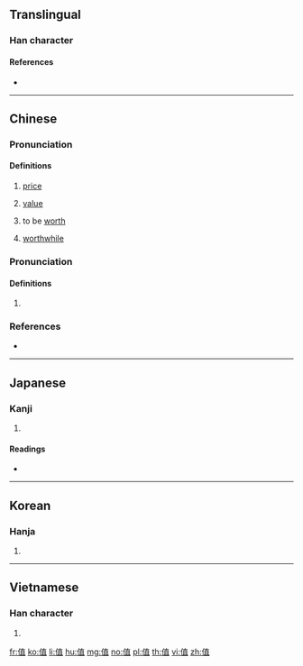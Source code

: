 {{also|値}}
==Translingual==

===Han character===
{{Han char|rn=9|rad=人|as=08|sn=10|four=24216|canj=OJBM|ids=⿰亻直}}

====References====
* {{Han ref|kx=0109.171|hdz=10171.080|uh=503C|ud=20540}}

----

==Chinese==
{{zh-forms|alt=値}}

===Pronunciation===
{{zh-pron
|m=zhí
|c=zik6
|mc=y
|oc=y
|ma=y
|cat=n
}}

====Definitions====
{{zh-hanzi}}

# [[price]]
# {{lb|zh|mathematics|computing|etc.}} [[value]]
#: {{zh-x|絕對值|absolute '''value'''}}
# to be [[worth]]
#: {{zh-x|這 塊 玉 值 一 萬 美元。|This jade '''is worth''' ten thousand dollars.}}
# [[worthwhile]]
#: {{zh-x|這 趟 旅行 太 值 了。|This journey is absolutely '''worthwhile'''.}}

===Pronunciation===
{{zh-pron
|m=zhì
|c=zik6
|mc=y
|oc=y
|ma=y
|dial=n
|cat=n
}}

====Definitions====
{{zh-hanzi}}

# {{rfdef|zh}}

===References===
* {{R:twedu|A00179}}

----

==Japanese==

===Kanji===
{{ja-kanji|grade=|rs=人08}}

# {{defn|lang=ja|sort=人08}}

====Readings====
* {{ja-readings|on=[[ち]] (chi), [[ちょく]] (choku)|kun=[[ね]] (ne), [[あたい]] (atai), [[あう]] (au)}}

----

==Korean==

===Hanja===
{{ko-hanja|hangeul=치|rv=chi|mr=ch'i}}

# {{defn|lang=ko|sort=人08}}

----

==Vietnamese==

===Han character===
{{vi-hantu|[[trị]], [[trịa]]|rs=人08}}

# {{defn|lang=vi|sort=人08}}

[[fr:值]]
[[ko:值]]
[[li:值]]
[[hu:值]]
[[mg:值]]
[[no:值]]
[[pl:值]]
[[th:值]]
[[vi:值]]
[[zh:值]]